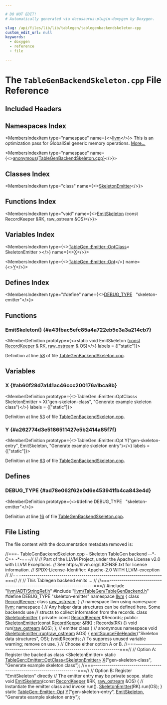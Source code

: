 ```yaml
---

# DO NOT EDIT!
# Automatically generated via docusaurus-plugin-doxygen by Doxygen.

slug: /api/files/lib/lib/tablegen/tablegenbackendskeleton-cpp
custom_edit_url: null
keywords:
  - doxygen
  - reference
  - file

---
```





# The `TableGenBackendSkeleton.cpp` File Reference

<DoxygenPage pluginConfig={pluginConfig}>



## Included Headers

<IncludesList>
<IncludesListItem
  filePath="llvm/ADT/StringRef.h"
  permalink="/docs/api/files/include/include/llvm/include/llvm/adt/stringref-h"
  isLocal="true" />
<IncludesListItem
  filePath="llvm/TableGen/TableGenBackend.h"
  permalink="/docs/api/files/include/include/llvm/include/llvm/tablegen/tablegenbackend-h"
  isLocal="true" />
</IncludesList>

## Namespaces Index

<MembersIndex>

<MembersIndexItem
  type="namespace"
  name={<><a href="/docs/api/namespaces/llvm">llvm</a></>}>
This is an optimization pass for GlobalISel generic memory operations. <a href="/docs/api/namespaces/llvm/#details">More...</a>
</MembersIndexItem>

<MembersIndexItem
  type="namespace"
  name={<><a href="/docs/api/namespaces/anonymous-tablegenbackendskeleton-cpp-">anonymous&#123;TableGenBackendSkeleton.cpp&#125;</a></>}>
</MembersIndexItem>

</MembersIndex>

## Classes Index

<MembersIndex>

<MembersIndexItem
  type="class"
  name={<><a href="/docs/api/classes/anonymous-namespace-tablegenbackendskeleton-cpp-/skeletonemitter">SkeletonEmitter</a></>}>
</MembersIndexItem>

</MembersIndex>

## Functions Index

<MembersIndex>

<MembersIndexItem
  type="void"
  name={<><a href="#a43fbac5efc85a4a722eb5e3a3a214cb7">EmitSkeleton</a> (const RecordKeeper &amp;RK, raw&#95;ostream &amp;OS)</>}>
</MembersIndexItem>

</MembersIndex>

## Variables Index

<MembersIndex>

<MembersIndexItem
  type={<><a href="/docs/api/classes/llvm/tablegen/emitter/optclass">TableGen::Emitter::OptClass</a>&lt; SkeletonEmitter &gt;</>}
  name={<><a href="#ab60f28d7a141ac46ccc200176a1bca8b">X</a></>}>
</MembersIndexItem>

<MembersIndexItem
  type={<><a href="/docs/api/structs/llvm/tablegen/emitter/opt">TableGen::Emitter::Opt</a></>}
  name={<><a href="#a262774d3e5186511427e5b2414a85f7f">Y</a></>}>
</MembersIndexItem>

</MembersIndex>

## Defines Index

<MembersIndex>

<MembersIndexItem
  type="#define"
  name={<><a href="#ad78e062f62e0d6e453941fb4ca843e4d">DEBUG&#95;TYPE</a>&nbsp;&nbsp;&nbsp;&quot;skeleton-emitter&quot;</>}>
</MembersIndexItem>

</MembersIndex>


<SectionDefinition>

## Functions

### EmitSkeleton() {#a43fbac5efc85a4a722eb5e3a3a214cb7}

<MemberDefinition
  prototype={<>static void EmitSkeleton (<a href="/docs/api/files/lib/lib/target/lib/target/aarch64/aarch64promoteconstant-cpp/#a90f8350fecae261c25be85d38b451bff">const</a> <a href="/docs/api/classes/llvm/recordkeeper">RecordKeeper</a> &amp; RK, <a href="/docs/api/classes/llvm/raw-ostream">raw&#95;ostream</a> &amp; OS)</>}
  labels = {["static"]}>

Definition at line <a href="#l00058">58</a> of file <a href="/docs/api/files/lib/lib/tablegen/tablegenbackendskeleton-cpp">TableGenBackendSkeleton.cpp</a>.
</MemberDefinition>

</SectionDefinition>

<SectionDefinition>

## Variables

### X {#ab60f28d7a141ac46ccc200176a1bca8b}

<MemberDefinition
  prototype={<>TableGen::Emitter::OptClass&lt; SkeletonEmitter &gt; X(&quot;gen-skeleton-class&quot;, &quot;Generate example skeleton class&quot;)</>}
  labels = {["static"]}>

Definition at line <a href="#l00053">53</a> of file <a href="/docs/api/files/lib/lib/tablegen/tablegenbackendskeleton-cpp">TableGenBackendSkeleton.cpp</a>.
</MemberDefinition>

### Y {#a262774d3e5186511427e5b2414a85f7f}

<MemberDefinition
  prototype={<>TableGen::Emitter::Opt Y(&quot;gen-skeleton-entry&quot;, EmitSkeleton, &quot;Generate example skeleton entry&quot;)</>}
  labels = {["static"]}>

Definition at line <a href="#l00063">63</a> of file <a href="/docs/api/files/lib/lib/tablegen/tablegenbackendskeleton-cpp">TableGenBackendSkeleton.cpp</a>.
</MemberDefinition>

</SectionDefinition>

<SectionDefinition>

## Defines

### DEBUG&#95;TYPE {#ad78e062f62e0d6e453941fb4ca843e4d}

<MemberDefinition
  prototype={<>#define DEBUG&#95;TYPE&nbsp;&nbsp;&nbsp;&quot;skeleton-emitter&quot;</>}>

Definition at line <a href="#l00016">16</a> of file <a href="/docs/api/files/lib/lib/tablegen/tablegenbackendskeleton-cpp">TableGenBackendSkeleton.cpp</a>.
</MemberDefinition>

</SectionDefinition>

## File Listing

The file content with the documentation metadata removed is:

<ProgramListing>

<Link id="l00001" /><CodeLine lineNumber="1"><span class="doxyHighlightComment">//===- TableGenBackendSkeleton.cpp - Skeleton TableGen backend --&#42;- C++ -&#42;-===//</span></CodeLine>
<Link id="l00002" /><CodeLine lineNumber="2"><span class="doxyHighlightComment">//</span></CodeLine>
<Link id="l00003" /><CodeLine lineNumber="3"><span class="doxyHighlightComment">// Part of the LLVM Project, under the Apache License v2.0 with LLVM Exceptions.</span></CodeLine>
<Link id="l00004" /><CodeLine lineNumber="4"><span class="doxyHighlightComment">// See https://llvm.org/LICENSE.txt for license information.</span></CodeLine>
<Link id="l00005" /><CodeLine lineNumber="5"><span class="doxyHighlightComment">// SPDX-License-Identifier: Apache-2.0 WITH LLVM-exception</span></CodeLine>
<Link id="l00006" /><CodeLine lineNumber="6"><span class="doxyHighlightComment">//</span></CodeLine>
<Link id="l00007" /><CodeLine lineNumber="7"><span class="doxyHighlightComment">//===----------------------------------------------------------------------===//</span></CodeLine>
<Link id="l00008" /><CodeLine lineNumber="8"><span class="doxyHighlightComment">//</span></CodeLine>
<Link id="l00009" /><CodeLine lineNumber="9"><span class="doxyHighlightComment">// This Tablegen backend emits ...</span></CodeLine>
<Link id="l00010" /><CodeLine lineNumber="10"><span class="doxyHighlightComment">//</span></CodeLine>
<Link id="l00011" /><CodeLine lineNumber="11"><span class="doxyHighlightComment">//===----------------------------------------------------------------------===//</span></CodeLine>
<Link id="l00012" /><CodeLine lineNumber="12"></CodeLine>
<Link id="l00013" /><CodeLine lineNumber="13"><span class="doxyHighlightPreprocessor">#include &quot;<a href="/docs/api/files/include/include/llvm/include/llvm/adt/stringref-h">llvm/ADT/StringRef.h</a>&quot;</span></CodeLine>
<Link id="l00014" /><CodeLine lineNumber="14"><span class="doxyHighlightPreprocessor">#include &quot;<a href="/docs/api/files/include/include/llvm/include/llvm/tablegen/tablegenbackend-h">llvm/TableGen/TableGenBackend.h</a>&quot;</span></CodeLine>
<Link id="l00015" /><CodeLine lineNumber="15"></CodeLine>
<Link id="l00016" /><CodeLine lineNumber="16" lineLink="#ad78e062f62e0d6e453941fb4ca843e4d"><span class="doxyHighlightPreprocessor">#define DEBUG&#95;TYPE &quot;skeleton-emitter&quot;</span></CodeLine>
<Link id="l00017" /><CodeLine lineNumber="17"></CodeLine>
<Link id="l00018" /><CodeLine lineNumber="18"><span class="doxyHighlightKeyword">namespace </span><span class="doxyHighlight"><a href="/docs/api/namespaces/llvm">llvm</a> &#123;</span></CodeLine>
<Link id="l00019" /><CodeLine lineNumber="19"><span class="doxyHighlightKeyword">class </span><span class="doxyHighlight"><a href="/docs/api/classes/llvm/recordkeeper">RecordKeeper</a>;</span></CodeLine>
<Link id="l00020" /><CodeLine lineNumber="20"><span class="doxyHighlightKeyword">class </span><span class="doxyHighlight"><a href="/docs/api/classes/llvm/raw-ostream">raw&#95;ostream</a>;</span></CodeLine>
<Link id="l00021" /><CodeLine lineNumber="21"><span class="doxyHighlight">&#125; </span><span class="doxyHighlightComment">// namespace llvm</span></CodeLine>
<Link id="l00022" /><CodeLine lineNumber="22"></CodeLine>
<Link id="l00023" /><CodeLine lineNumber="23"><span class="doxyHighlightKeyword">using namespace </span><span class="doxyHighlight"><a href="/docs/api/namespaces/llvm">llvm</a>;</span></CodeLine>
<Link id="l00024" /><CodeLine lineNumber="24"></CodeLine>
<Link id="l00025" /><CodeLine lineNumber="25" lineLink="/docs/api/namespaces/anonymous-tablegenbackendskeleton-cpp-"><span class="doxyHighlightKeyword">namespace </span><span class="doxyHighlight">&#123;</span></CodeLine>
<Link id="l00026" /><CodeLine lineNumber="26"></CodeLine>
<Link id="l00027" /><CodeLine lineNumber="27"><span class="doxyHighlightComment">// Any helper data structures can be defined here. Some backends use</span></CodeLine>
<Link id="l00028" /><CodeLine lineNumber="28"><span class="doxyHighlightComment">// structs to collect information from the records.</span></CodeLine>
<Link id="l00029" /><CodeLine lineNumber="29"></CodeLine>
<Link id="l00030" /><CodeLine lineNumber="30" lineLink="/docs/api/classes/anonymous-namespace-tablegenbackendskeleton-cpp-/skeletonemitter"><span class="doxyHighlightKeyword">class </span><span class="doxyHighlight"><a href="/docs/api/classes/anonymous-namespace-tablegenbackendskeleton-cpp-/skeletonemitter/#ad8b3e4fc7f64cc31202e1fcc6533bf1d">SkeletonEmitter</a> &#123;</span></CodeLine>
<Link id="l00031" /><CodeLine lineNumber="31"><span class="doxyHighlightKeyword">private</span><span class="doxyHighlight">:</span></CodeLine>
<Link id="l00032" /><CodeLine lineNumber="32"><span class="doxyHighlight">  </span><span class="doxyHighlightKeyword">const</span><span class="doxyHighlight"> <a href="/docs/api/classes/llvm/recordkeeper">RecordKeeper</a> &amp;Records;</span></CodeLine>
<Link id="l00033" /><CodeLine lineNumber="33"></CodeLine>
<Link id="l00034" /><CodeLine lineNumber="34"><span class="doxyHighlightKeyword">public</span><span class="doxyHighlight">:</span></CodeLine>
<Link id="l00035" /><CodeLine lineNumber="35" lineLink="/docs/api/classes/anonymous-namespace-tablegenbackendskeleton-cpp-/skeletonemitter/#ad8b3e4fc7f64cc31202e1fcc6533bf1d"><span class="doxyHighlight">  <a href="/docs/api/classes/anonymous-namespace-tablegenbackendskeleton-cpp-/skeletonemitter/#ad8b3e4fc7f64cc31202e1fcc6533bf1d">SkeletonEmitter</a>(</span><span class="doxyHighlightKeyword">const</span><span class="doxyHighlight"> <a href="/docs/api/classes/llvm/recordkeeper">RecordKeeper</a> &amp;RK) : Records(RK) &#123;&#125;</span></CodeLine>
<Link id="l00036" /><CodeLine lineNumber="36"></CodeLine>
<Link id="l00037" /><CodeLine lineNumber="37"><span class="doxyHighlight">  </span><span class="doxyHighlightKeywordType">void</span><span class="doxyHighlight"> run(<a href="/docs/api/classes/llvm/raw-ostream">raw&#95;ostream</a> &amp;OS);</span></CodeLine>
<Link id="l00038" /><CodeLine lineNumber="38"><span class="doxyHighlight">&#125;; </span><span class="doxyHighlightComment">// emitter class</span></CodeLine>
<Link id="l00039" /><CodeLine lineNumber="39"></CodeLine>
<Link id="l00040" /><CodeLine lineNumber="40"><span class="doxyHighlight">&#125; </span><span class="doxyHighlightComment">// anonymous namespace</span></CodeLine>
<Link id="l00041" /><CodeLine lineNumber="41"></CodeLine>
<Link id="l00042" /><CodeLine lineNumber="42" lineLink="/docs/api/classes/anonymous-namespace-tablegenbackendskeleton-cpp-/skeletonemitter/#a0f9f3af9db1340679e907a127680944d"><span class="doxyHighlightKeywordType">void</span><span class="doxyHighlight"> <a href="/docs/api/classes/anonymous-namespace-tablegenbackendskeleton-cpp-/skeletonemitter/#a0f9f3af9db1340679e907a127680944d">SkeletonEmitter::run</a>(<a href="/docs/api/classes/llvm/raw-ostream">raw&#95;ostream</a> &amp;OS) &#123;</span></CodeLine>
<Link id="l00043" /><CodeLine lineNumber="43"><span class="doxyHighlight">  <a href="/docs/api/namespaces/llvm/#a6c0d4726ea833a35fd64d21ea9964d33">emitSourceFileHeader</a>(</span><span class="doxyHighlightStringLiteral">&quot;Skeleton data structures&quot;</span><span class="doxyHighlight">, OS);</span></CodeLine>
<Link id="l00044" /><CodeLine lineNumber="44"></CodeLine>
<Link id="l00045" /><CodeLine lineNumber="45"><span class="doxyHighlight">  (void)Records; </span><span class="doxyHighlightComment">// To suppress unused variable warning; remove on use.</span></CodeLine>
<Link id="l00046" /><CodeLine lineNumber="46"><span class="doxyHighlight">&#125;</span></CodeLine>
<Link id="l00047" /><CodeLine lineNumber="47"></CodeLine>
<Link id="l00048" /><CodeLine lineNumber="48"><span class="doxyHighlightComment">// Choose either option A or B.</span></CodeLine>
<Link id="l00049" /><CodeLine lineNumber="49"></CodeLine>
<Link id="l00050" /><CodeLine lineNumber="50"><span class="doxyHighlightComment">//===----------------------------------------------------------------------===//</span></CodeLine>
<Link id="l00051" /><CodeLine lineNumber="51"><span class="doxyHighlightComment">// Option A: Register the backed as class &lt;SkeletonEmitter&gt;</span></CodeLine>
<Link id="l00052" /><CodeLine lineNumber="52"><span class="doxyHighlightKeyword">static</span><span class="doxyHighlight"> <a href="/docs/api/classes/llvm/tablegen/emitter/optclass">TableGen::Emitter::OptClass&lt;SkeletonEmitter&gt;</a></span></CodeLine>
<Link id="l00053" /><CodeLine lineNumber="53" lineLink="#ab60f28d7a141ac46ccc200176a1bca8b"><span class="doxyHighlight">    <a href="#ab60f28d7a141ac46ccc200176a1bca8b">X</a>(</span><span class="doxyHighlightStringLiteral">&quot;gen-skeleton-class&quot;</span><span class="doxyHighlight">, </span><span class="doxyHighlightStringLiteral">&quot;Generate example skeleton class&quot;</span><span class="doxyHighlight">);</span></CodeLine>
<Link id="l00054" /><CodeLine lineNumber="54"></CodeLine>
<Link id="l00055" /><CodeLine lineNumber="55"><span class="doxyHighlightComment">//===----------------------------------------------------------------------===//</span></CodeLine>
<Link id="l00056" /><CodeLine lineNumber="56"><span class="doxyHighlightComment">// Option B: Register &quot;EmitSkeleton&quot; directly</span></CodeLine>
<Link id="l00057" /><CodeLine lineNumber="57"><span class="doxyHighlightComment">// The emitter entry may be private scope.</span></CodeLine>
<Link id="l00058" /><CodeLine lineNumber="58" lineLink="#a43fbac5efc85a4a722eb5e3a3a214cb7"><span class="doxyHighlightKeyword">static</span><span class="doxyHighlight"> </span><span class="doxyHighlightKeywordType">void</span><span class="doxyHighlight"> <a href="#a43fbac5efc85a4a722eb5e3a3a214cb7">EmitSkeleton</a>(</span><span class="doxyHighlightKeyword">const</span><span class="doxyHighlight"> <a href="/docs/api/classes/llvm/recordkeeper">RecordKeeper</a> &amp;RK, <a href="/docs/api/classes/llvm/raw-ostream">raw&#95;ostream</a> &amp;OS) &#123;</span></CodeLine>
<Link id="l00059" /><CodeLine lineNumber="59"><span class="doxyHighlight">  </span><span class="doxyHighlightComment">// Instantiate the emitter class and invoke run().</span></CodeLine>
<Link id="l00060" /><CodeLine lineNumber="60"><span class="doxyHighlight">  <a href="/docs/api/classes/anonymous-namespace-tablegenbackendskeleton-cpp-/skeletonemitter/#ad8b3e4fc7f64cc31202e1fcc6533bf1d">SkeletonEmitter</a>(RK).run(OS);</span></CodeLine>
<Link id="l00061" /><CodeLine lineNumber="61"><span class="doxyHighlight">&#125;</span></CodeLine>
<Link id="l00062" /><CodeLine lineNumber="62"></CodeLine>
<Link id="l00063" /><CodeLine lineNumber="63" lineLink="#a262774d3e5186511427e5b2414a85f7f"><span class="doxyHighlightKeyword">static</span><span class="doxyHighlight"> <a href="/docs/api/structs/llvm/tablegen/emitter/opt">TableGen::Emitter::Opt</a> <a href="#a262774d3e5186511427e5b2414a85f7f">Y</a>(</span><span class="doxyHighlightStringLiteral">&quot;gen-skeleton-entry&quot;</span><span class="doxyHighlight">, <a href="#a43fbac5efc85a4a722eb5e3a3a214cb7">EmitSkeleton</a>,</span></CodeLine>
<Link id="l00064" /><CodeLine lineNumber="64"><span class="doxyHighlight">                                </span><span class="doxyHighlightStringLiteral">&quot;Generate example skeleton entry&quot;</span><span class="doxyHighlight">);</span></CodeLine>

</ProgramListing>


</DoxygenPage>
